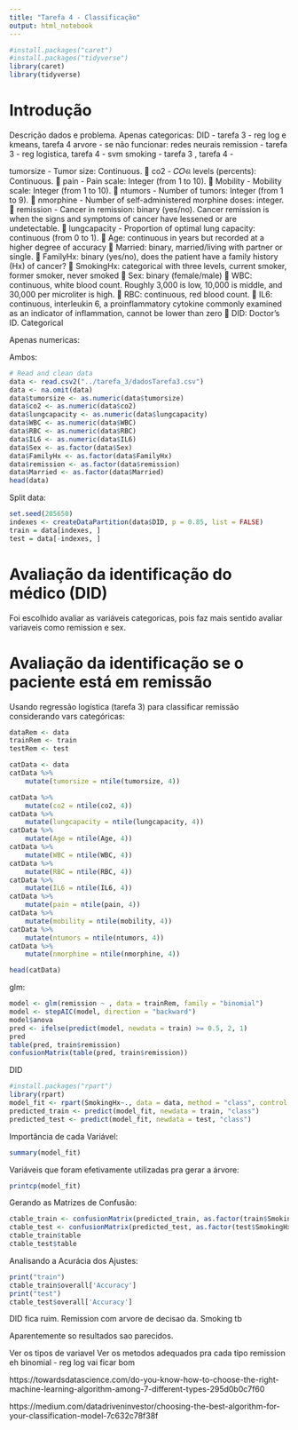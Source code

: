 ```yaml
---
title: "Tarefa 4 - Classificação"
output: html_notebook
---
```



```r
#install.packages("caret")
#install.packages("tidyverse")
library(caret)
library(tidyverse)

```


# Introdução 

Descrição dados e problema.
Apenas categoricas:
DID - tarefa 3 - reg log e kmeans, tarefa 4 arvore - se não funcionar: redes neurais
remission - tarefa 3 - reg logistica, tarefa 4 - svm
smoking - tarefa 3 , tarefa 4 - 

 tumorsize - Tumor size: Continuous.
 co2 - 𝐶𝑂ଶ levels (percents): Continuous.
 pain - Pain scale: Integer (from 1 to 10).
 Mobility - Mobility scale: Integer (from 1 to 10).
 ntumors - Number of tumors: Integer (from 1 to 9).
 nmorphine - Number of self-administered morphine doses: integer.
 remission - Cancer in remission: binary (yes/no). Cancer remission is when the signs and symptoms
of cancer have lessened or are undetectable.
 lungcapacity - Proportion of optimal lung capacity: continuous (from 0 to 1).
 Age: continuous in years but recorded at a higher degree of accuracy
 Married: binary, married/living with partner or single.
 FamilyHx: binary (yes/no), does the patient have a family history (Hx) of cancer?
 SmokingHx: categorical with three levels, current smoker, former smoker, never smoked
 Sex: binary (female/male)
 WBC: continuous, white blood count. Roughly 3,000 is low, 10,000 is middle, and 30,000 per microliter
is high.
 RBC: continuous, red blood count.
 IL6: continuous, interleukin 6, a proinflammatory cytokine commonly examined as an indicator of
inflammation, cannot be lower than zero
 DID: Doctor’s ID. Categorical

Apenas numericas:

Ambos:


```r
# Read and clean data
data <- read.csv2("../tarefa_3/dadosTarefa3.csv")
data <- na.omit(data)
data$tumorsize <- as.numeric(data$tumorsize)
data$co2 <- as.numeric(data$co2)
data$lungcapacity <- as.numeric(data$lungcapacity)
data$WBC <- as.numeric(data$WBC)
data$RBC <- as.numeric(data$RBC)
data$IL6 <- as.numeric(data$IL6)
data$Sex <- as.factor(data$Sex)
data$FamilyHx <- as.factor(data$FamilyHx)
data$remission <- as.factor(data$remission)
data$Married <- as.factor(data$Married)
head(data)
```

Split data:
```r
set.seed(205650)
indexes <- createDataPartition(data$DID, p = 0.85, list = FALSE)
train = data[indexes, ]
test = data[-indexes, ]
```


# Avaliação da identificação do médico (DID)

Foi escolhido avaliar as variáveis categoricas, pois faz mais sentido avaliar variaveis como remission e sex.


# Avaliação da identificação se o paciente está em remissão

Usando regressão logística (tarefa 3) para classificar remissão considerando vars categóricas:
```r
dataRem <- data
trainRem <- train
testRem <- test

catData <- data
catData %>%
    mutate(tumorsize = ntile(tumorsize, 4))

catData %>%
    mutate(co2 = ntile(co2, 4))
catData %>%
    mutate(lungcapacity = ntile(lungcapacity, 4))
catData %>%
    mutate(Age = ntile(Age, 4))
catData %>%
    mutate(WBC = ntile(WBC, 4))
catData %>%
    mutate(RBC = ntile(RBC, 4))
catData %>%
    mutate(IL6 = ntile(IL6, 4))
catData %>%
    mutate(pain = ntile(pain, 4))
catData %>%
    mutate(mobility = ntile(mobility, 4))
catData %>%
    mutate(ntumors = ntile(ntumors, 4))
catData %>%
    mutate(nmorphine = ntile(nmorphine, 4))

head(catData)

```



glm:
```r
model <- glm(remission ~ , data = trainRem, family = "binomial")
model <- stepAIC(model, direction = "backward")
model$anova
pred <- ifelse(predict(model, newdata = train) >= 0.5, 2, 1)
pred
table(pred, train$remission)
confusionMatrix(table(pred, train$remission))
```


DID
```r
#install.packages("rpart")
library(rpart)
model_fit <- rpart(SmokingHx~., data = data, method = "class", control = list(minsplit = 20))
predicted_train <- predict(model_fit, newdata = train, "class")
predicted_test <- predict(model_fit, newdata = test, "class")

```



Importância de cada Variável:
```r
summary(model_fit)
```

Variáveis que foram efetivamente utilizadas pra gerar a árvore:
```r
printcp(model_fit)
```

Gerando as Matrizes de Confusão:

```r
ctable_train <- confusionMatrix(predicted_train, as.factor(train$SmokingHx))
ctable_test <- confusionMatrix(predicted_test, as.factor(test$SmokingHx))
ctable_train$table
ctable_test$table

```

Analisando a Acurácia dos Ajustes:

```r
print("train")
ctable_train$overall['Accuracy']
print("test")
ctable_test$overall['Accuracy']

```

DID fica ruim.
Remission com arvore de decisao da.
Smoking tb


Aparentemente so resultados sao parecidos.

Ver os tipos de variavel
Ver os metodos adequados pra cada tipo 
remission eh binomial - reg log vai ficar bom 

https://towardsdatascience.com/do-you-know-how-to-choose-the-right-machine-learning-algorithm-among-7-different-types-295d0b0c7f60

https://medium.com/datadriveninvestor/choosing-the-best-algorithm-for-your-classification-model-7c632c78f38f


